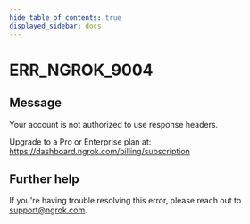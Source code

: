 ```yaml
---
hide_table_of_contents: true
displayed_sidebar: docs
---
```



# ERR_NGROK_9004

## Message

Your account is not authorized to use response headers.

Upgrade to a Pro or Enterprise plan at: https://dashboard.ngrok.com/billing/subscription

<ErrorDetails error="err_ngrok_9004" />

## Further help

If you're having trouble resolving this error, please reach out to [support@ngrok.com](mailto:support@ngrok.com?subject=Help%20with%20ERR_NGROK_9004).
